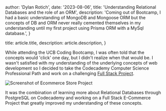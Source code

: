 
  author: 'Dylan Rotich',
  date: '2023-08-06',
  title: 'Understanding Relational Databases and the role of an ORM',
  description:
    'Coming out of Bootcamp, I had a basic understanding of MongoDB and Mongoose ORM but the concepts of DB and ORM never really cemented themselves in my understanding until my first project using Prisma ORM with a MySql database.',
}

  title: article.title,
  description: article.description,
}


While attending the UCB Coding Bootcamp, I was often told that the concepts would &apos;click&apos; one day, but I didn't realize when that would be. I wasn't satisfied with my understanding of the underlying concepts of web development so I decided to take the Codecademy Computer Science Professional Path and work on a challenging [Full Stack Project](https://github.com/RotichD/ecommerce-storefront).

<Image src={eStore} alt="Screenshot of Ecommerce Store Project" />

It was the combination of learning more about Relational Databases through PostgreSQL on Codecademy and working on a Full Stack E-Commerce Project that greatly improved my understanding of these concepts.
